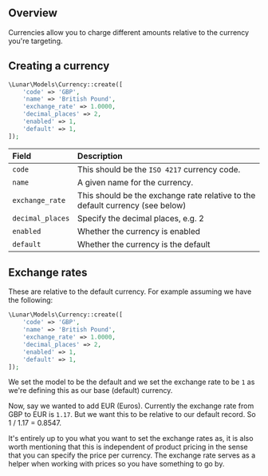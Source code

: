 ## Overview

Currencies allow you to charge different amounts relative to the currency you're targeting.

## Creating a currency

```php
\Lunar\Models\Currency::create([
    'code' => 'GBP',
    'name' => 'British Pound',
    'exchange_rate' => 1.0000,
    'decimal_places' => 2,
    'enabled' => 1,
    'default' => 1,
]);
```

|Field|Description|
|:-|:-|
|`code`|This should be the `ISO 4217` currency code. |
|`name`|A given name for the currency.|
|`exchange_rate`|This should be the exchange rate relative to the default currency (see below)|
|`decimal_places`|Specify the decimal places, e.g. 2|
|`enabled`|Whether the currency is enabled|
|`default`|Whether the currency is the default|

## Exchange rates
These are relative to the default currency. For example assuming we have the following:

```php
\Lunar\Models\Currency::create([
    'code' => 'GBP',
    'name' => 'British Pound',
    'exchange_rate' => 1.0000,
    'decimal_places' => 2,
    'enabled' => 1,
    'default' => 1,
]);
```

We set the model to be the default and we set the exchange rate to be `1` as we're defining this as our base (default) currency.

Now, say we wanted to add EUR (Euros). Currently the exchange rate from GBP to EUR is `1.17`. But we want this to be relative to our default record. So 1 / 1.17 = 0.8547.

It's entirely up to you what you want to set the exchange rates as, it is also worth mentioning that this is independent of product pricing in the sense that you can specify the price per currency. The exchange rate serves as a helper when working with prices so you have something to go by.
